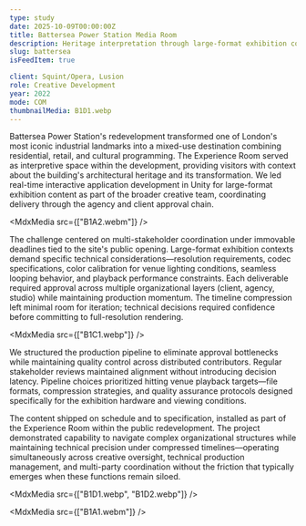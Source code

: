 ```yaml
---
type: study
date: 2025-10-09T00:00:00Z
title: Battersea Power Station Media Room
description: Heritage interpretation through large-format exhibition content for London's iconic industrial transformation.
slug: battersea
isFeedItem: true

client: Squint/Opera, Lusion
role: Creative Development
year: 2022
mode: COM
thumbnailMedia: B1D1.webp
---
```


<MdxParagraph>

Battersea Power Station's redevelopment transformed one of London's most iconic industrial landmarks into a mixed-use destination combining residential, retail, and cultural programming. The Experience Room served as interpretive space within the development, providing visitors with context about the building's architectural heritage and its transformation. We led real-time interactive application development in Unity for large-format exhibition content as part of the broader creative team, coordinating delivery through the agency and client approval chain.

</MdxParagraph>

<MdxMedia src={["B1A2.webm"]} />

<MdxParagraph>

The challenge centered on multi-stakeholder coordination under immovable deadlines tied to the site's public opening. Large-format exhibition contexts demand specific technical considerations—resolution requirements, codec specifications, color calibration for venue lighting conditions, seamless looping behavior, and playback performance constraints. Each deliverable required approval across multiple organizational layers (client, agency, studio) while maintaining production momentum. The timeline compression left minimal room for iteration; technical decisions required confidence before committing to full-resolution rendering.

</MdxParagraph>

<MdxMedia src={["B1C1.webp"]} />

<MdxParagraph>

We structured the production pipeline to eliminate approval bottlenecks while maintaining quality control across distributed contributors. Regular stakeholder reviews maintained alignment without introducing decision latency. Pipeline choices prioritized hitting venue playback targets—file formats, compression strategies, and quality assurance protocols designed specifically for the exhibition hardware and viewing conditions.

The content shipped on schedule and to specification, installed as part of the Experience Room within the public redevelopment. The project demonstrated capability to navigate complex organizational structures while maintaining technical precision under compressed timelines—operating simultaneously across creative oversight, technical production management, and multi-party coordination without the friction that typically emerges when these functions remain siloed.

</MdxParagraph>

<MdxMedia src={["B1D1.webp", "B1D2.webp"]} />

<MdxMedia src={["B1A1.webm"]} />
